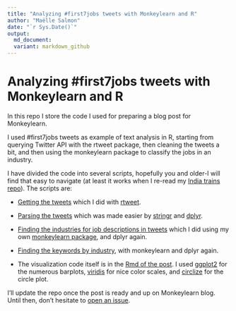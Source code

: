 ```yaml
---
title: "Analyzing #first7jobs tweets with Monkeylearn and R"
author: "Maëlle Salmon"
date: "`r Sys.Date()`"
output:
  md_document:
  variant: markdown_github
---
```

 Analyzing #first7jobs tweets with Monkeylearn and R
=====================================================
  
In this repo I store the code I used for preparing a blog post for Monkeylearn.

I used #first7jobs tweets as example of text analysis in R, starting from querying Twitter API with the rtweet package, then cleaning the tweets a bit, and then using the monkeylearn package to classify the jobs in an industry.

I have divided the code into several scripts, hopefully you and older-I will find that easy to navigate (at least it works when I re-read my [India trains repo](https://github.com/masalmon/india_trains)). The scripts are:

* [Getting the tweets](code/get_data.R) which I did with [rtweet](https://github.com/mkearney/rtweet).

* [Parsing the tweets](code/parse_tweets.R) which was made easier by [stringr](https://github.com/hadley/stringr) and [dplyr](https://github.com/hadley/dplyr).

* [Finding the industries for job descriptions in tweets](code/find_industries.R) which I did using my own [monkeylearn package](https://github.com/ropenscilabs/monkeylearn), and dplyr again.

* [Finding the keywords by industry](code/find_keywords_by_industry.R), with monkeylearn and dplyr again.

* The visualization code itself is in the [Rmd of the post](post/post.Rmd). I used [ggplot2](https://github.com/hadley/ggplot2) for the numerous barplots, [viridis](https://github.com/sjmgarnier/viridis) for nice color scales, and [circlize](https://github.com/jokergoo/circlize) for the circle plot.

I'll update the repo once the post is ready and up on Monkeylearn blog. Until then, don't hesitate to [open an issue](https://github.com/masalmon/first_7_jobs/issues).